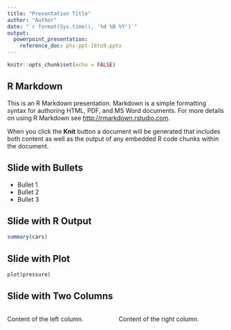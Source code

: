 ```yaml
---
title: "Presentation Title"
author: "Author"
date: "`r format(Sys.time(), '%d %B %Y')`"
output:
  powerpoint_presentation:
    reference_doc: phs-ppt-16to9.pptx
---
```


```r
knitr::opts_chunk$set(echo = FALSE)
```

## R Markdown

This is an R Markdown presentation. Markdown is a simple formatting syntax for authoring HTML, PDF, and MS Word documents. For more details on using R Markdown see <http://rmarkdown.rstudio.com>.

When you click the **Knit** button a document will be generated that includes both content as well as the output of any embedded R code chunks within the document.

## Slide with Bullets

- Bullet 1
- Bullet 2
- Bullet 3

## Slide with R Output

```r
summary(cars)
```

## Slide with Plot

```r
plot(pressure)
```

## Slide with Two Columns

:::::: {.columns}
::: {.column}
Content of the left column.
:::

::: {.column}
Content of the right column.
:::
::::::
